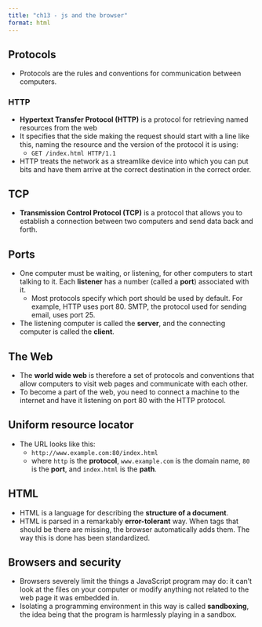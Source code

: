 ```yaml
---
title: "ch13 - js and the browser"
format: html
---
```


## Protocols

- Protocols are the rules and conventions for communication between computers.

### HTTP

- **Hypertext Transfer Protocol (HTTP)** is a protocol for retrieving named resources from the web
- It specifies that the side making the request should start with a line like this, naming the resource and the version of the protocol it is using:
    - `GET /index.html HTTP/1.1`
- HTTP treats the network as a streamlike device into which you can put bits and have them arrive at the correct destination in the correct order.

## TCP

- **Transmission Control Protocol (TCP)** is a protocol that allows you to establish a connection between two computers and send data back and forth.

## Ports

- One computer must be waiting, or listening, for other computers to start talking to it. Each **listener** has a number (called a **port**) associated with it. 
    - Most protocols specify which port should be used by default. For example, HTTP uses port 80. SMTP, the protocol used for sending email, uses port 25.
- The listening computer is called the **server**, and the connecting computer is called the **client**.

## The Web

- The **world wide web** is therefore a set of protocols and conventions that allow computers to visit web pages and communicate with each other.
- To become a part of the web, you need to connect a machine to the internet and have it listening on port 80 with the HTTP protocol.

## Uniform resource locator

- The URL looks like this:
    - `http://www.example.com:80/index.html`
    - where `http` is the **protocol**, `www.example.com` is the domain name, `80` is the **port**, and `index.html` is the **path**.

## HTML

- HTML is a language for describing the **structure of a document**.
- HTML is parsed in a remarkably **error-tolerant** way. When tags that should be there are missing, the browser automatically adds them. The way this is done has been standardized.

## Browsers and security

- Browsers severely limit the things a JavaScript program may do: it can’t look at the files on your computer or modify anything not related to the web page it was embedded in.
- Isolating a programming environment in this way is called **sandboxing**, the idea being that the program is harmlessly playing in a sandbox. 
